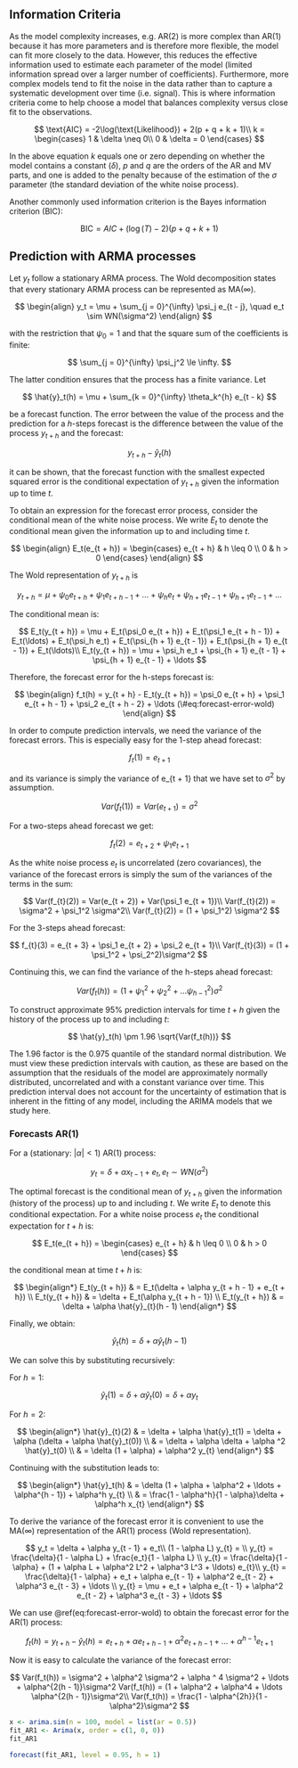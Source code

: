 ## Information Criteria

As the model complexity increases, e.g. AR(2) is more complex than AR(1) because it has more parameters and is therefore more flexible, the model can fit more closely to the data.
However, this reduces the effective information used to estimate each parameter of the model (limited information spread over a larger number of coefficients). Furthermore, more complex models
tend to fit the noise in the data rather than to capture a systematic development over time (i.e. signal). This is where information criteria come to help choose a model that balances complexity
versus close fit to the observations.

$$
\text{AIC} = -2\log(\text{Likelihood}) + 2(p + q + k + 1)\\
k = \begin{cases}
1 & \delta \neq 0\\
0 & \delta = 0
\end{cases}
$$

In the above equation $k$ equals one or zero depending on whether the model contains a constant ($\delta$), $p$ and $q$ are the orders of the AR and MV parts, and one is added to the penalty because of the estimation of the $\sigma$ parameter (the standard deviation of the white noise process).

Another commonly used information criterion is the Bayes information criterion (BIC):

$$
\text{BIC} = AIC + (\log(T) - 2)(p + q + k + 1)
$$


## Prediction with ARMA processes

Let $y_t$ follow a stationary ARMA process. The Wold decomposition states that every stationary ARMA process can be represented as MA($\infty$).

$$
\begin{align}
y_t = \mu + \sum_{j = 0}^{\infty} \psi_j e_{t - j}, \quad e_t \sim WN(\sigma^2)
\end{align}
$$

with the restriction that $\psi_0 = 1$ and that the square sum of the coefficients is finite:

$$
\sum_{j = 0}^{\infty} \psi_j^2 \le \infty.
$$

The latter condition ensures that the process has a finite variance. Let

$$
\hat{y}_t(h) = \mu + \sum_{k = 0}^{\infty} \theta_k^{h} e_{t - k}
$$

be a forecast function. The error between the value of the process and the prediction for a $h$-steps forecast is the difference between the value of the process $y_{t + h}$ and the forecast:

$$
y_{t + h} - \hat{y}_{t}(h)
$$

it can be shown, that the forecast function with the smallest expected squared error is the conditional expectation of $y_{t + h}$ given the information up to time $t$.

To obtain an expression for the forecast error process, consider the conditional mean of the
white noise process. We write $E_t$ to denote the conditional mean given the information up to and including time $t$.

$$
\begin{align}
E_t(e_{t + h}) =
\begin{cases}
e_{t + h} & h \leq 0 \\
0 & h > 0
\end{cases}
\end{align}
$$

The Wold representation of $y_{t + h}$ is

$$
y_{t + h} = \mu + \psi_0 e_{t + h} + \psi_1 e_{t + h - 1} + \ldots + \psi_h e_t + \psi_{h + 1} e_{t - 1} + \psi_{h + 1} e_{t - 1} + \ldots
$$

The conditional mean is:

$$
E_t(y_{t + h}) = \mu + E_t(\psi_0 e_{t + h}) + E_t(\psi_1 e_{t + h - 1}) + E_t(\ldots) + E_t(\psi_h e_t) + E_t(\psi_{h + 1} e_{t - 1}) + E_t(\psi_{h + 1} e_{t - 1}) + E_t(\ldots)\\
E_t(y_{t + h}) = \mu + \psi_h e_t + \psi_{h + 1} e_{t - 1} + \psi_{h + 1} e_{t - 1} + \ldots
$$

Therefore, the forecast error for the h-steps forecast is:

$$
\begin{align}
f_t(h) = y_{t + h} - E_t(y_{t + h}) = \psi_0 e_{t + h} + \psi_1 e_{t + h - 1} + \psi_2 e_{t + h - 2} +  \ldots
(\#eq:forecast-error-wold)
\end{align}
$$

In order to compute prediction intervals, we need the variance of the forecast errors.
This is especially easy for the 1-step ahead forecast:

$$
f_t(1) = e_{t + 1}
$$

and its variance is simply the variance of e_{t + 1} that we have set to $\sigma^2$ by assumption.

$$
Var(f_t(1)) = Var(e_{t + 1}) = \sigma^2
$$

For a two-steps ahead forecast we get:

$$
f_{t}(2) = e_{t + 2} + \psi_1 e_{t + 1}
$$

As the white noise process $e_t$ is uncorrelated (zero covariances), the variance of the forecast errors is simply the sum of the variances of the terms in the sum:

$$
Var(f_{t}(2)) = Var(e_{t + 2}) + Var(\psi_1 e_{t + 1})\\
Var(f_{t}(2)) = \sigma^2 + \psi_1^2 \sigma^2\\
Var(f_{t}(2)) = (1 + \psi_1^2) \sigma^2
$$

For the 3-steps ahead forecast:

$$
f_{t}(3) = e_{t + 3} + \psi_1 e_{t + 2} + \psi_2 e_{t + 1}\\
Var(f_{t}(3)) = (1 + \psi_1^2 + \psi_2^2)\sigma^2
$$

Continuing this, we can find the variance of the h-steps ahead forecast:

$$
Var(f_t(h)) = (1 + \psi_1^2 + \psi_2^2 + \ldots \psi_{h - 1}^2)\sigma^2
$$

To construct approximate 95% prediction intervals for time $t + h$ given the history of the process up to and including $t$:

$$
\hat{y}_t(h) \pm 1.96 \sqrt{Var(f_t(h))}
$$

The $1.96$ factor is the $0.975$ quantile of the standard normal distribution. We must view these prediction intervals with caution, as these are based on the assumption that the residuals of the model are approximately normally distributed, uncorrelated and with a constant variance over time. This prediction interval does not account for the uncertainty of estimation that is inherent in the fitting of any model, including the ARIMA models that we study here.


### Forecasts AR(1)

For a (stationary: $|\alpha| < 1$) AR(1) process:

$$
y_{t} = \delta + \alpha x_{t - 1} + e_t, e_t \sim WN(\sigma^2)
$$

The optimal forecast is the conditional mean of $y_{t + h}$ given the information (history of the process) up to and including $t$. We write $E_t$ to denote this conditional expectation. For a white noise process $e_t$ the conditional expectation for $t + h$ is:

$$
E_t(e_{t + h}) = \begin{cases}
e_{t + h} & h \leq 0 \\
0 & h > 0
\end{cases}
$$

the conditional mean at time $t + h$ is:

$$
\begin{align*}
E_t(y_{t + h}) & = E_t(\delta + \alpha y_{t + h - 1} + e_{t + h}) \\
E_t(y_{t + h}) & = \delta + E_t(\alpha y_{t + h - 1}) \\
E_t(y_{t + h}) & = \delta + \alpha \hat{y}_{t}(h - 1)
\end{align*}
$$

Finally, we obtain:

$$
\hat{y}_t(h) = \delta + \alpha \hat{y}_{t}(h - 1)
$$

We can solve this by substituting recursively:

For $h = 1$:

$$
\hat{y}_{t}(1) = \delta + \alpha \hat{y}_t(0) = \delta + \alpha y_{t}
$$

For $h = 2$:

$$
\begin{align*}
\hat{y}_{t}(2)  & = \delta + \alpha \hat{y}_t(1) = \delta + \alpha (\delta + \alpha \hat{y}_t(0)) \\
& = \delta + \alpha \delta + \alpha ^2 \hat{y}_t(0) \\
& = \delta (1 + \alpha) + \alpha^2 y_{t}
\end{align*}
$$

Continuing with the substitution leads to:

$$
\begin{align*}
\hat{y}_t(h)    & = \delta (1 + \alpha + \alpha^2 + \ldots + \alpha^{h - 1}) + \alpha^h y_{t} \\
& = \frac{1 - \alpha^h}{1 - \alpha}\delta + \alpha^h x_{t}
\end{align*}
$$

To derive the variance of the forecast error it is convenient to use the MA($\infty$) representation
of the AR(1) process (Wold representation).

$$
y_t = \delta + \alpha y_{t - 1} + e_t\\
(1 - \alpha L) y_{t} =  \\
y_{t} = \frac{\delta}{1 - \alpha L} + \frac{e_t}{1 - \alpha L} \\
y_{t} = \frac{\delta}{1 - \alpha} + (1 + \alpha L + \alpha^2 L^2 + \alpha^3 L^3 + \ldots) e_{t}\\
y_{t} = \frac{\delta}{1 - \alpha} + e_t + \alpha e_{t - 1} + \alpha^2 e_{t - 2} + \alpha^3 e_{t - 3} + \ldots \\
y_{t} = \mu + e_t + \alpha e_{t - 1} + \alpha^2 e_{t - 2} + \alpha^3 e_{t - 3} + \ldots
$$

We can use \@ref(eq:forecast-error-wold) to obtain the forecast error for the AR(1) process:

$$
f_t(h) = y_{t + h} - \hat{y}_t(h) = e_{t + h} + \alpha e_{t + h - 1} + \alpha^2 e_{t + h - 1} + \ldots + \alpha^{h - 1} e_{t + 1}
$$

Now it is easy to calculate the variance of the forecast error:

$$
Var(f_t(h)) = \sigma^2 + \alpha^2 \sigma^2 + \alpha ^ 4 \sigma^2 + \ldots + \alpha^{2(h - 1)}\sigma^2
Var(f_t(h)) = (1 + \alpha^2 + \alpha^4 + \ldots \alpha^{2(h - 1)}\sigma^2\\
Var(f_t(h)) = \frac{1 - \alpha^{2h}}{1 - \alpha^2}\sigma^2
$$


```r
x <- arima.sim(n = 100, model = list(ar = 0.5))
fit_AR1 <- Arima(x, order = c(1, 0, 0))
fit_AR1
```
```r
forecast(fit_AR1, level = 0.95, h = 1)
```
